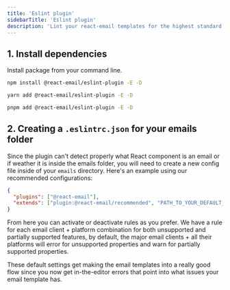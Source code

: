 ```yaml
---
title: 'Eslint plugin'
sidebarTitle: 'Eslint plugin'
description: 'Lint your react-email templates for the highest standard and support.'
---
```


## 1. Install dependencies

Install package from your command line.

<CodeGroup>

```sh npm
npm install @react-email/eslint-plugin -E -D
```

```sh yarn
yarn add @react-email/eslint-plugin -E -D
```

```sh pnpm
pnpm add @react-email/eslint-plugin -E -D

```

## 2. Creating a `.eslintrc.json` for your emails folder

Since the plugin can't detect properly what React component is an email
or if weather it is inside the emails folder, you will need to create a new config file
inside of your `emails` directory. Here's an example using our recommended configurations:

```json
{
  "plugins": ["@react-email"],
  "extends": ["plugin:@react-email/recommended", "PATH_TO_YOUR_DEFAULT_ESLINT_CONFIG"]
}
```

From here you can activate or deactivate rules as you prefer. We have a rule for each
email client + platform combination for both unsupported and partially supported features,
by default, the major email clients + all their platforms will error for unsupported properties
and warn for partially supported properties.

These default settings get making the email templates into a really good flow since 
you now get in-the-editor errors that point into what issues your email template has.
